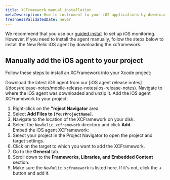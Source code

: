 ```yaml
---
title: XCFramework manual installation
metaDescription: How to instrument to your iOS applications by downloading the XCFramework.
freshnessValidatedDate: never
---
```


We recommend that you use our [guided install](https://onenr.io/0qwLv87gkj5) to set up iOS monitoring. However, if you need to install the agent manually, follow the steps below to install the New Relic iOS agent by downloading the xcframework.

## Manually add the iOS agent to your project

Follow these steps to install an XCFramework into your Xcode project:

<Steps>
    <Step>
Download the latest iOS agent from our [iOS agent release notes](/docs/release-notes/mobile-release-notes/ios-release-notes).        
    </Step>
    <Step>
Navigate to where the iOS agent was downloaded and unzip it.        
    </Step>
    <Step>
Add the iOS agent XCFramework to your project:

1. Right-click on the **"roject Navigator** area.
2. Select **Add Files to `[YourProjectName]`**.
3. Navigate to the location of the XCFramework on your disk.
4. Select the `NewRelic.xcframework` directory and click **Add**.        
    </Step>
    <Step>
Embed the iOS agent XCFramework:
1. Select your project in the Project Navigator to open the project and target settings.
2. Click on the target to which you want to add the XCFramework.
3. Go to the **General** tab.
4. Scroll down to the **Frameworks, Libraries, and Embedded Content** section.
5. Make sure the `NewRelic.xcframework` is listed here. If it's not, click the **+** button and add it.        
    </Step>
</Steps>


